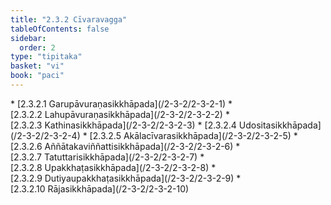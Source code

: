 ```yaml
---
title: "2.3.2 Cīvaravagga"
tableOfContents: false
sidebar:
  order: 2
type: "tipitaka"
basket: "vi"
book: "paci"
---
```



<DynamicBreadcrumb />



<TableOfContents book="paci" section="2.3.2">
* [2.3.2.1 Garupāvuraṇasikkhāpada](/2-3-2/2-3-2-1)
* [2.3.2.2 Lahupāvuraṇasikkhāpada](/2-3-2/2-3-2-2)
* [2.3.2.3 Kathinasikkhāpada](/2-3-2/2-3-2-3)
* [2.3.2.4 Udositasikkhāpada](/2-3-2/2-3-2-4)
* [2.3.2.5 Akālacīvarasikkhāpada](/2-3-2/2-3-2-5)
* [2.3.2.6 Aññātakaviññattisikkhāpada](/2-3-2/2-3-2-6)
* [2.3.2.7 Tatuttarisikkhāpada](/2-3-2/2-3-2-7)
* [2.3.2.8 Upakkhaṭasikkhāpada](/2-3-2/2-3-2-8)
* [2.3.2.9 Dutiyaupakkhaṭasikkhāpada](/2-3-2/2-3-2-9)
* [2.3.2.10 Rājasikkhāpada](/2-3-2/2-3-2-10)
</TableOfContents>